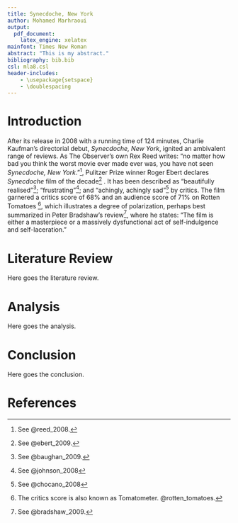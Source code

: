 ```yaml
---
title: Synecdoche, New York
author: Mohamed Marhraoui
output:
  pdf_document:
    latex_engine: xelatex
mainfont: Times New Roman
abstract: "This is my abstract."
bibliography: bib.bib
csl: mla8.csl
header-includes:
    - \usepackage{setspace}
    - \doublespacing
---
```


# Introduction

| After its release in 2008 with a running time of 124 minutes, Charlie Kaufman's directorial debut, _Synecdoche, New York_, ignited an ambivalent range of reviews. As The Observer's own Rex Reed writes: "no matter how bad you think the worst movie ever made ever was, you have not seen _Synecdoche, New York_."^[See @reed_2008.], Pulitzer Prize winner Roger Ebert declares _Synecdoche_ film of the decade^[See @ebert_2009.] . It has been described as "beautifully realised"^[See @baughan_2009.]; "frustrating"^[See @johnson_2008]; and "achingly, achingly sad"^[See @chocano_2008] by critics. The film garnered a critics score of 68% and an audience score of 71% on Rotten Tomatoes ^[The critics score is also known as Tomatometer. @rotten_tomatoes.], which illustrates a degree of polarization, perhaps best summarized in Peter Bradshaw's review^[See @bradshaw_2009.], where he states: "The film is either a masterpiece or a massively dysfunctional act of self-indulgence and self-laceration."

# Literature Review

Here goes the literature review.

# Analysis

Here goes the analysis.


# Conclusion

Here goes the conclusion.

\pagebreak

# References
